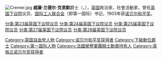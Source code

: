 [[File:Cremer.jpg|thumb]]
'''威廉·兰德尔·克里默'''爵士（{{lang|en|Sir William Randal Cremer}}，{{bd|1828年|3月18日|1908年|7月22日|catIdx=C}}），[[英国|英国]]政治家，社會活動家，曾任[[英国下议院|英国下议院]]议员、[[国际工人联合会|国际工人联合会]]（即第一国际）书记，1903年获[[诺贝尔和平奖|诺贝尔和平奖]]。

{{UK-poli-bio-stub}}
{{诺贝尔和平奖获得者 (1901年-1925年)}}
{{Authority control}}

{{DEFAULTSORT:Cremer, Randal}}
[[Category:英国自由党人物|Category:英国自由党人物]]
[[Category:诺贝尔和平奖获得者|Category:诺贝尔和平奖获得者]]
[[Category:下級勳位爵士|Category:下級勳位爵士]]
[[Category:第一国际人物|Category:第一国际人物]]
[[分类:第23届英国下议院议员|分类:第23届英国下议院议员]]
[[分类:第24届英国下议院议员|分类:第24届英国下议院议员]]
[[分类:第25届英国下议院议员|分类:第25届英国下议院议员]]
[[分类:第27届英国下议院议员|分类:第27届英国下议院议员]]
[[分类:第28届英国下议院议员|分类:第28届英国下议院议员]]
[[Category:法國榮譽軍團騎士勳章持有人|Category:法國榮譽軍團騎士勳章持有人]]
[[Category:英格兰诺贝尔奖获得者|Category:英格兰诺贝尔奖获得者]]